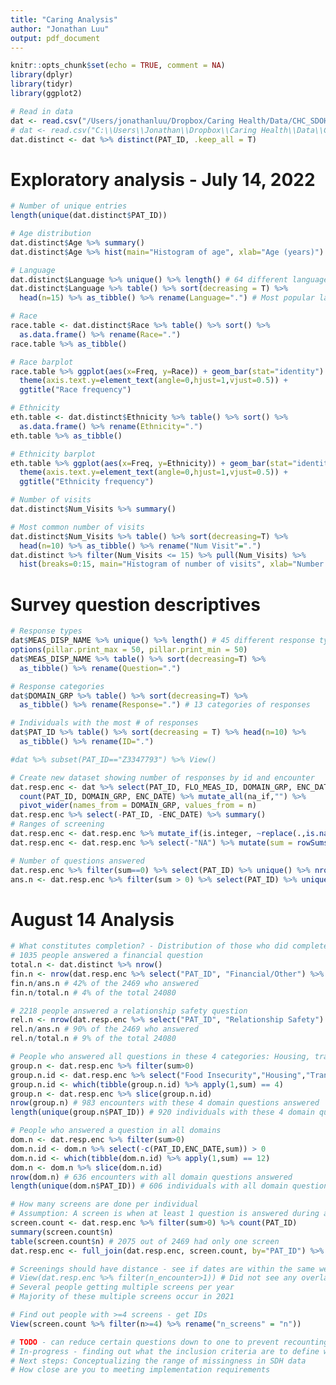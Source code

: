 ```yaml
---
title: "Caring Analysis"
author: "Jonathan Luu"
output: pdf_document
---
```


```r
knitr::opts_chunk$set(echo = TRUE, comment = NA)
library(dplyr)
library(tidyr)
library(ggplot2)

# Read in data
dat <- read.csv("/Users/jonathanluu/Dropbox/Caring Health/Data/CHC_SDOH_dataset_1.5.22_SFTPupload.csv")
# dat <- read.csv("C:\\Users\\Jonathan\\Dropbox\\Caring Health\\Data\\CHC_SDOH_dataset_1.5.22_SFTPupload.csv")
dat.distinct <- dat %>% distinct(PAT_ID, .keep_all = T)
```

# Exploratory analysis - July 14, 2022

```r
# Number of unique entries
length(unique(dat.distinct$PAT_ID))

# Age distribution
dat.distinct$Age %>% summary()
dat.distinct$Age %>% hist(main="Histogram of age", xlab="Age (years)")

# Language
dat.distinct$Language %>% unique() %>% length() # 64 different languages spoken
dat.distinct$Language %>% table() %>% sort(decreasing = T) %>% 
  head(n=15) %>% as_tibble() %>% rename(Language=".") # Most popular languages
```

\newpage
```r
# Race
race.table <- dat.distinct$Race %>% table() %>% sort() %>% 
  as.data.frame() %>% rename(Race=".")
race.table %>% as_tibble()

# Race barplot
race.table %>% ggplot(aes(x=Freq, y=Race)) + geom_bar(stat="identity") +
  theme(axis.text.y=element_text(angle=0,hjust=1,vjust=0.5)) + 
  ggtitle("Race frequency")
```

\newpage
```r
# Ethnicity
eth.table <- dat.distinct$Ethnicity %>% table() %>% sort() %>% 
  as.data.frame() %>% rename(Ethnicity=".")
eth.table %>% as_tibble()

# Ethnicity barplot
eth.table %>% ggplot(aes(x=Freq, y=Ethnicity)) + geom_bar(stat="identity") +
  theme(axis.text.y=element_text(angle=0,hjust=1,vjust=0.5)) + 
  ggtitle("Ethnicity frequency")
```

\newpage
```r
# Number of visits
dat.distinct$Num_Visits %>% summary()

# Most common number of visits
dat.distinct$Num_Visits %>% table() %>% sort(decreasing=T) %>% 
  head(n=10) %>% as_tibble() %>% rename("Num Visit"=".")
dat.distinct %>% filter(Num_Visits <= 15) %>% pull(Num_Visits) %>% 
  hist(breaks=0:15, main="Histogram of number of visits", xlab="Number of visits")
```

\newpage
# Survey question descriptives

```r
# Response types
dat$MEAS_DISP_NAME %>% unique() %>% length() # 45 different response types
options(pillar.print_max = 50, pillar.print_min = 50)
dat$MEAS_DISP_NAME %>% table() %>% sort(decreasing=T) %>% 
  as_tibble() %>% rename(Question=".")

# Response categories
dat$DOMAIN_GRP %>% table() %>% sort(decreasing=T) %>% 
  as_tibble() %>% rename(Response=".") # 13 categories of responses

# Individuals with the most # of responses
dat$PAT_ID %>% table() %>% sort(decreasing = T) %>% head(n=10) %>% 
  as_tibble() %>% rename(ID=".")

#dat %>% subset(PAT_ID=="Z3347793") %>% View()
```

```r
# Create new dataset showing number of responses by id and encounter
dat.resp.enc <- dat %>% select(PAT_ID, FLO_MEAS_ID, DOMAIN_GRP, ENC_DATE) %>% 
  count(PAT_ID, DOMAIN_GRP, ENC_DATE) %>% mutate_all(na_if,"") %>%
  pivot_wider(names_from = DOMAIN_GRP, values_from = n) 
dat.resp.enc %>% select(-PAT_ID, -ENC_DATE) %>% summary()
# Ranges of screening
dat.resp.enc <- dat.resp.enc %>% mutate_if(is.integer, ~replace(.,is.na(.),0))
dat.resp.enc <- dat.resp.enc %>% select(-"NA") %>% mutate(sum = rowSums(across(where(is.numeric))))

# Number of questions answered
dat.resp.enc %>% filter(sum==0) %>% select(PAT_ID) %>% unique() %>% nrow() # 21611 people did not have a survey answer
ans.n <- dat.resp.enc %>% filter(sum > 0) %>% select(PAT_ID) %>% unique() %>% nrow() # 2469 individuals who did answer
```

\newpage
# August 14 Analysis

```r
# What constitutes completion? - Distribution of those who did complete a survey and how many questions did they answer?
# 1035 people answered a financial question
total.n <- dat.distinct %>% nrow()
fin.n <- nrow(dat.resp.enc %>% select("PAT_ID", "Financial/Other") %>% filter(`Financial/Other`>0) %>% select(PAT_ID) %>% unique())
fin.n/ans.n # 42% of the 2469 who answered
fin.n/total.n # 4% of the total 24080

# 2218 people answered a relationship safety question
rel.n <- nrow(dat.resp.enc %>% select("PAT_ID", "Relationship Safety") %>% filter(`Relationship Safety`>0) %>% select(PAT_ID) %>% unique())
rel.n/ans.n # 90% of the 2469 who answered
rel.n/total.n # 9% of the total 24080

# People who answered all questions in these 4 categories: Housing, transportation, food, and stress
group.n <- dat.resp.enc %>% filter(sum>0)
group.n.id <- dat.resp.enc %>% select("Food Insecurity","Housing","Transportation","Stress and Social Isolation") > 0
group.n.id <- which(tibble(group.n.id) %>% apply(1,sum) == 4)
group.n <- dat.resp.enc %>% slice(group.n.id)
nrow(group.n) # 983 encounters with these 4 domain questions answered
length(unique(group.n$PAT_ID)) # 920 individuals with these 4 domain questions answered

# People who answered a question in all domains
dom.n <- dat.resp.enc %>% filter(sum>0)
dom.n.id <- dom.n %>% select(-c(PAT_ID,ENC_DATE,sum)) > 0
dom.n.id <- which(tibble(dom.n.id) %>% apply(1,sum) == 12)
dom.n <- dom.n %>% slice(dom.n.id)
nrow(dom.n) # 636 encounters with all domain questions answered
length(unique(dom.n$PAT_ID)) # 606 individuals with all domain questions answered

# How many screens are done per individual
# Assumption: A screen is when at least 1 question is answered during an encounter
screen.count <- dat.resp.enc %>% filter(sum>0) %>% count(PAT_ID)
summary(screen.count$n)
table(screen.count$n) # 2075 out of 2469 had only one screen
dat.resp.enc <- full_join(dat.resp.enc, screen.count, by="PAT_ID") %>% rename("n_encounter" = "n") # Append number of encounters to dataset

# Screenings should have distance - see if dates are within the same week
# View(dat.resp.enc %>% filter(n_encounter>1)) # Did not see any overlapping screens
# Several people getting multiple screens per year
# Majority of these multiple screens occur in 2021
```

```r
# Find out people with >=4 screens - get IDs
View(screen.count %>% filter(n>=4) %>% rename("n_screens" = "n")) 

# TODO - can reduce certain questions down to one to prevent recounting
# In-progress - finding out what the inclusion criteria are to define what missingness is
# Next steps: Conceptualizing the range of missingness in SDH data
# How close are you to meeting implementation requirements
```








